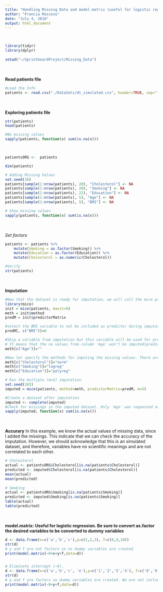 ```yaml
---
title: "Handling Missing Data and model.matrix (useful for logistic regression)"
author: "Francia Moscoso"
date: "July 4, 2016"
output: html_document
---
```

<br>
```r
library(tidyr)
library(dplyr)
  
setwd("~/SprintboardProject/Missing_Data")
```
<br>
<br>
**Read patients file**
```r
#Load the Info
patients <- read.csv("./DataSets/dt_simulated.csv", header=TRUE, sep=",")

```
<br>
<br>
**Exploring patients file**
```r
str(patients)
head(patients)

#No missing values
sapply(patients, function(x) sum(is.na(x)))
```
<br>
```r
patientsORG <-  patients

dim(patients)

# Adding Missing Values
set.seed(10)
patients[sample(1:nrow(patients), 20), "Cholesterol"] <- NA
patients[sample(1:nrow(patients), 20), "Smoking"] <- NA
patients[sample(1:nrow(patients), 22), "Education"] <- NA
patients[sample(1:nrow(patients), 5), "Age"] <- NA
patients[sample(1:nrow(patients), 5), "BMI"] <- NA

# Show missing values
sapply(patients, function(x) sum(is.na(x)))

```

<br>
<br>
*Set factors*
```r
patients <- patients %>%
    mutate(Smoking = as.factor(Smoking)) %>% 
    mutate(Education = as.factor(Education)) %>% 
    mutate(Cholesterol = as.numeric(Cholesterol))

#Verify
str(patients)
```
<br>
<br>
**Imputation**
```r
#Now that the dataset is ready for imputation, we will call the mice package. The code below is standard and you dont need to change anything besides the dataset name.
library(mice)
init = mice(patients, maxit=0) 
meth = init$method
predM = init$predictorMatrix

#select the BMI variable to not be included as predictor during imputation.
predM[, c("BMI")]=0

#Skip a variable from imputation but this variable will be used for prediction.
# It means that the na values from column 'Age' won't be imputed(predicted).
meth[c("Age")]=""  

#Now let specify the methods for imputing the missing values. There are specific methods for continues, binary and ordinal variables. I set different methods for each variable. You can add more than one variable in each methods.
meth[c("Cholesterol")]="norm" 
meth[c("Smoking")]="logreg" 
meth[c("Education")]="polyreg"

# Run the multiple (m=5) imputation.
set.seed(103)
imputed = mice(patients, method=meth, predictorMatrix=predM, m=5)

#Create a dataset after imputation.
imputed <- complete(imputed)
#Check for missings in the imputed dataset. Only 'Age' was requested not to be imputed.
sapply(imputed, function(x) sum(is.na(x)))
```
<br>
<br>
**Accurary**
In this example, we know the actual values of missing data, since I added the missings. This indicate that we can check the accuracy of the imputation. However, we should acknowledge that this is an simulated dataset, and therefore, variables have no scientific meanings and are not correlated to each other. 
```r
# Cholesterol
actual <- patientsORG$Cholesterol[is.na(patients$Cholesterol)]
predicted <- imputed$Cholesterol[is.na(patients$Cholesterol)]
mean(actual)
mean(predicted)
 
# Smoking
actual <- patientsORG$Smoking[is.na(patients$Smoking)] 
predicted <- imputed$Smoking[is.na(patients$Smoking)] 
table(actual)
table(predicted)
```
<br>
<br>
**model.matrix: Useful for logistic regression. Be sure to convert as.factor the desired variables to be converted to dummy variables**
```r

d <- data.frame(x=c('a','b','c'),y=c(1,2,3), f=c(8,9,10))
str(d)
# y and f are not factors so no dummy variables are created
print(model.matrix(~0+x+y+f,data=d))


# Eliminate intercept (~0),  
d <- data.frame(x=c('a','b','c', 'e'),y=c('1','2','3','4'), f=c('8','9','7','8'))
str(d)
# y and f are factors so dummy variables are created. We are not including 'x' this time
print(model.matrix(~0+y+f,data=d))

```

<br>
<br>
